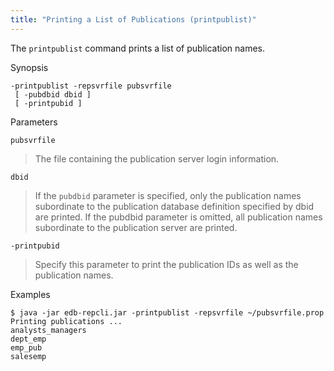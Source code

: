 ```yaml
---
title: "Printing a List of Publications (printpublist)"
---
```


<div id="print_publications_list" class="registered_link"></div>

The `printpublist` command prints a list of publication names.

Synopsis

```text
-printpublist -repsvrfile pubsvrfile
 [ -pubdbid dbid ]
 [ -printpubid ]
```

Parameters

`pubsvrfile`

> The file containing the publication server login information.

`dbid`

> If the `pubdbid` parameter is specified, only the publication names subordinate to the publication database definition specified by dbid are printed. If the pubdbid parameter is omitted, all publication names subordinate to the publication server are printed.

`-printpubid`

> Specify this parameter to print the publication IDs as well as the publication names.

Examples

```text
$ java -jar edb-repcli.jar -printpublist -repsvrfile ~/pubsvrfile.prop
Printing publications ...
analysts_managers
dept_emp
emp_pub
salesemp
```
